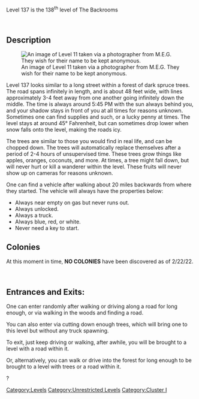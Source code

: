 Level 137 is the 138<sup>th</sup> level of The Backrooms

<br />
{{Class 0}}

== Description ==
{{DISPLAYTITLE: Level 137: Spruce Roads}}
[[File:Level 137.jpg|alt=|thumb|An image of Level 11 taken via a photographer from M.E.G. They wish for their name to be kept anonymous.]]


Level 137 looks similar to a long street within a forest of dark spruce trees. The road spans infinitely in length, and is about 48 feet wide, with lines approximately 3-4 feet away from one another going infinitely down the middle. The time is always around 5:45 PM with the sun always behind you, and your shadow stays in front of you at all times for reasons unknown. Sometimes one can find supplies and such, or a lucky penny at times. The level stays at around 45° Fahrenheit, but can sometimes drop lower when snow falls onto the level, making the roads icy.  
 
The trees are similar to those you would find in real life, and can be chopped down. The trees will automatically replace themselves after a period of 2-4 hours of unsupervised time. These trees grow things like apples, oranges, coconuts, and more. At times, a tree might fall down, but will never hurt or kill a wanderer within the level. These fruits will never show up on cameras for reasons unknown. 

One can find a vehicle after walking about 20 miles backwards from where they started. The vehicle will always have the properties below: 

* Always near empty on gas but never runs out.
* Always unlocked. 
* Always a truck. 
* Always blue, red, or white. 
* Never need a key to start. 

== Colonies ==
At this moment in time, '''NO COLONIES''' have been discovered as of 2/22/22.

<br />

== Entrances and Exits: ==
One can enter randomly after walking or driving along a road for long enough, or via walking in the woods and finding a road.

You can also enter via cutting down enough trees, which will bring one to this level but without any truck spawning.


To exit, just keep driving or walking, after awhile, you will be brought to a level with a road within it.

Or, alternatively, you can walk or drive into the forest for long enough to be brought to a level with trees or a road within it.

?

{{Redirect|Prev=136|Next=138}}
[[Category:Levels]]
[[Category:Unrestricted Levels]]
[[Category:Cluster I]]
